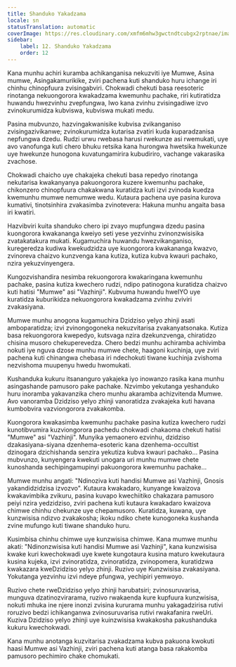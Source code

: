 ```yaml
---
title: Shanduko Yakadzama
locale: sn
statusTranslation: automatic
coverImage: https://res.cloudinary.com/xmfm6mhw3gwctndtcubgx2rptnae/image/upload/v1740468922/small_cover_tratado_de_psicologia_revolucionaria_a4c0dca4e0.webp
sidebar:
    label: 12. Shanduko Yakadzama
    order: 12
---
```

Kana munhu achiri kuramba achikanganisa nekuzviti iye Mumwe, Asina mumwe, Asingakamurikike, zviri pachena kuti shanduko huru ichange iri chinhu chinopfuura zvisingabviri. Chokwadi chekuti basa reesoteric rinotanga nekuongorora kwakadzama kwemunhu pachake, riri kutiratidza huwandu hwezvinhu zvepfungwa, Iwo kana zvinhu zvisingadiwe izvo zvinokurumidza kubviswa, kubviswa mukati medu.

Pasina mubvunzo, hazvingakwanisike kubvisa zvikanganiso zvisingazivikanwe; zvinokurumidza kutarisa zvatiri kuda kuparadzanisa nepfungwa dzedu. Rudzi urwu rwebasa harusi rwekunze asi rwemukati, uye avo vanofunga kuti chero bhuku retsika kana hurongwa hwetsika hwekunze uye hwekunze hunogona kuvatungamirira kubudiriro, vachange vakarasika zvachose.

Chokwadi chaicho uye chakajeka chekuti basa repedyo rinotanga nekutarisa kwakanyanya pakuongorora kuzere kwemunhu pachake, chikonzero chinopfuura chakakwana kuratidza kuti izvi zvinoda kuedza kwemunhu mumwe nemumwe wedu. Kutaura pachena uye pasina kurova kumativi, tinotsinhira zvakasimba zvinotevera: Hakuna munhu angaita basa iri kwatiri.

Hazvibviri kuita shanduko chero ipi zvayo mupfungwa dzedu pasina kuongorora kwakananga kweiyo seti yese yezvinhu zvinonzwisisika zvatakatakura mukati. Kugamuchira huwandu hwezvikanganiso, kuregeredza kudiwa kwekudzidza uye kuongorora kwakananga kwazvo, zvinoreva chaizvo kunzvenga kana kutiza, kutiza kubva kwauri pachako, nzira yekuzvinyengera.

Kungozvishandira nesimba rekuongorora kwakaringana kwemunhu pachake, pasina kutiza kwechero rudzi, ndipo patinogona kuratidza chaizvo kuti hatisi "Mumwe" asi "Vazhinji". Kubvuma huwandu hweIYO uye kuratidza kuburikidza nekuongorora kwakadzama zvinhu zviviri zvakasiyana.

Mumwe munhu anogona kugamuchira Dzidziso yeIyo zhinji asati amboparatidza; izvi zvinongogoneka nekuzvitarisa zvakanyatsonaka. Kutiza basa rekuongorora kwepedyo, kutsvaga nzira dzekunzvenga, chiratidzo chisina musoro chekuperevedza. Chero bedzi munhu achiramba achivimba nokuti iye nguva dzose munhu mumwe chete, haagoni kuchinja, uye zviri pachena kuti chinangwa chebasa iri ndechokuti tiwane kuchinja zvishoma nezvishoma muupenyu hwedu hwomukati.

Kushanduka kukuru itsananguro yakajeka iyo inowanzo rasika kana munhu asingashande pamusoro pake pachake. Nzvimbo yekutanga yeshanduko huru inoramba yakavanzika chero munhu akaramba achizvitenda Mumwe. Avo vanoramba Dzidziso yeIyo zhinji vanoratidza zvakajeka kuti havana kumbobvira vazviongorora zvakakomba.

Kuongorora kwakasimba kwemunhu pachake pasina kutiza kwechero rudzi kunotibvumira kuzviongorora pachedu chokwadi chakaoma chekuti hatisi "Mumwe" asi "Vazhinji". Munyika yemaonero ezvinhu, dzidziso dzakasiyana-siyana dzenhema-esoteric kana dzenhema-occultist dzinogara dzichishanda senzira yekutiza kubva kwauri pachako... Pasina mubvunzo, kunyengera kwekuti unogara uri munhu mumwe chete kunoshanda sechipingamupinyi pakuongorora kwemunhu pachake...

Mumwe munhu angati: "Ndinoziva kuti handisi Mumwe asi Vazhinji, Gnosis yakandidzidzisa izvozvo". Kutaura kwakadaro, kunyange kwaizova kwakavimbika zvikuru, pasina kuvapo kwechiitiko chakazara pamusoro peiyi nzira yedzidziso, zviri pachena kuti kutaura kwakadaro kwaizova chimwe chinhu chekunze uye chepamusoro. Kuratidza, kuwana, uye kunzwisisa ndizvo zvakakosha; ikoku ndiko chete kunogoneka kushanda zvine mufungo kuti tiwane shanduko huru.

Kusimbisa chinhu chimwe uye kunzwisisa chimwe. Kana mumwe munhu akati: "Ndinonzwisisa kuti handisi Mumwe asi Vazhinji", kana kunzwisisa kwake kuri kwechokwadi uye kwete kungotaura kusina maturo kwekutaura kusina kujeka, izvi zvinoratidza, zvinoratidza, zvinopomera, kuratidzwa kwakazara kweDzidziso yeIyo zhinji. Ruzivo uye Kunzwisisa zvakasiyana. Yokutanga yezvinhu izvi ndeye pfungwa, yechipiri yemwoyo.

Ruzivo chete rweDzidziso yeIyo zhinji harubatsiri; zvinosuruvarisa, munguva dzatinozvirarama, ruzivo rwakaenda kure kupfuura kunzwisisa, nokuti mhuka ine njere inonzi zvisina kururama munhu yakagadzirisa rutivi roruzivo bedzi ichikanganwa zvinosuruvarisa rutivi rwakafanira rweUri. Kuziva Dzidziso yeIyo zhinji uye kuinzwisisa kwakakosha pakushanduka kukuru kwechokwadi.

Kana munhu anotanga kuzvitarisa zvakadzama kubva pakuona kwokuti haasi Mumwe asi Vazhinji, zviri pachena kuti atanga basa rakakomba pamusoro pechimiro chake chomukati.

